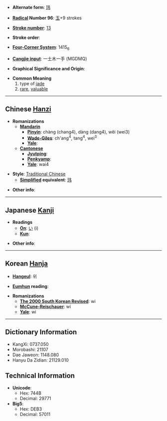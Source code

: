 * '''Alternate form''': [[玮]]

* '''[[Wiktionary:Chinese radical index| Radical]] Number 96''': [[Wiktionary:Chinese radical index 玉|玉]]+9 strokes

* '''[[Wiktionary:Chinese total strokes index|Stroke number]]''': [[Wiktionary:Chinese total strokes index 13|13]]

* '''Stroke order''': 

* '''[[Wiktionary:Chinese four corner index|Four-Corner System]]''': 1415<sub>6</sub>

* '''[[Wiktionary:Chinese Cangjie index|Cangjie input]]''': 一土木一手 (MGDMQ)

* '''Graphical Significance and Origin''': 

* '''Common Meaning'''
*#type of [[jade]]
*# [[rare]], [[valuable]]

----

== Chinese [[Hanzi]] ==

* '''Romanizations'''
** '''[[Mandarin]]'''
*** '''[[Pinyin]]''': chàng (chang4), dàng (dang4), wěi (wei3)
*** '''[[Wade-Giles]]''': ch'ang<sup>4</sup>, tang<sup>4</sup>, wei<sup>3</sup>
*** '''[[Yale]]''': 
** '''[[Cantonese]]'''
*** '''[[Jyutping]]''':
*** '''[[Penkyamp]]''': 
*** '''[[Yale]]''': wai4

* '''Style''': [[Traditional Chinese]] 
** '''[[Simplified Chinese|Simplified]] equivalent''': [[玮]]

* '''Other info''': 

----

== Japanese [[Kanji]] ==

* '''Readings'''
** '''[[On]]''': [[い]] (i)
** '''[[Kun]]''': 

* '''Other info''':  

----

== Korean [[Hanja]] ==

* '''[[Hangeul]]''': 위

* '''[[Eumhun]] reading''': 

* '''Romanizations'''
** '''[[The 2000 South Korean Revised Romanization|The 2000 South Korean Revised]]''': wi
** '''[[McCune-Reischauer]]''': wi
** '''[[Yale]]''': wi

----

== Dictionary Information ==

* KangXi: 0737.050
* Morobashi: 21107
* Dae Jaweon: 1148.080
* Hanyu Da Zidian: 21129.010

== Technical Information ==

* '''Unicode''':
** Hex: 744B
** Decimal: 29771
* '''Big5''':
** Hex: DEB3
** Decimal: 57011
